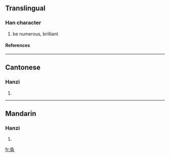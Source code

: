 {{see|奐}}

==Translingual==
===Han character===
{{Han char|rn=37|rad=大|as=04|sn=7|four=|canj=弓月大 (NBK), X弓月大 (XNBK)}}
# be numerous, brilliant
====References====
{{Han ref|kx=0250.161|hdz=10530.030|uh=5942|ud=22850}}
----
==Cantonese==
===Hanzi===
{{yue-hanzi|jyut=|y=wun6}}
# {{defn|Cantonese}}
----
==Mandarin==
===Hanzi===
{{cmn-hanzi|tra=奐|pin=[[huàn]] (huan4)|wg=huan<sup>4</sup>}}
# {{defn|Mandarin}}

[[fr:奂]]